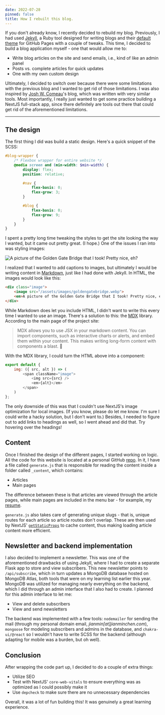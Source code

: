 ```yaml
---
date: 2022-07-28
pinned: false
title: How I rebuilt this blog.
---
```


If you don't already know, I recently decided to rebuild my blog. Previously, I had used [Jekyll](https://jekyllrb.com), a Ruby tool designed for writing blogs and their [default theme](https://github.com/jekyll/minima) for GitHub Pages with a couple of tweaks. This time, I decided to build a blog application myself - one that would allow me to:

* Write blog articles on the site and send emails, i.e., kind of like an admin panel
* Posts vs. complete articles for quick updates
* One with my own custom design

Ultimately, I decided to switch over because there were some limitations with the previous blog and I wanted to get rid of those limitations. I was also inspired by [Josh W. Comeau](https://www.joshwcomeau.com/)'s blog, which was written with very similar tools. Most importantly, I really just wanted to get some practice building a NextJS full-stack app, since there definitely are tools out there that could get rid of the aforementioned limitations.

---

## The design

The first thing I did was build a static design. Here's a quick snippet of the SCSS:

```scss
#blog-wrapper {
    /* Flexbox wrapper for entire website */
    @media screen and (min-width: $min-width) {
        display: flex;
        position: relative;

        #nav {
            flex-basis: 0;
            flex-grow: 3;
        }

        #blog {
            flex-basis: 0;
            flex-grow: 9;
        }
    }
}
```

I spent a pretty long time tweaking the styles to get the site looking the way I wanted, but it came out pretty great. (I hope.) One of the issues I ran into was styling images:

![A picture of the Golden Gate Bridge that I took! Pretty nice, eh?](/assets/images/2022-07-28-rebuilding-this-blog/goldengatebridge.webp)

I realized that I wanted to add captions to images, but ultimately I would be writing content in [Markdown](https://daringfireball.net/projects/markdown/), just like I had done with Jekyll. In HTML, the images would look like this:

```html
<div class="image">
    <image src="/assets/images/goldengatebridge.webp">
    <em>A picture of the Golden Gate Bridge that I took! Pretty nice, eh?</em>
</div>
```

While Markdown does let you include HTML, I didn't want to write this every time I wanted to use an image. There's a solution to this: the [MDX](https://mdxjs.com/) library. According to the main page of the project site:

> MDX allows you to use JSX in your markdown content. You can import components, such as interactive charts or alerts, and embed them within your content. This makes writing long-form content with components a blast. 🚀 

With the MDX library, I could turn the HTML above into a component:

```js
export default {
    img: ({ src, alt }) => (
        <span className="image">
            <img src={src} />
            <em>{alt}</em>
        </span>
    )
};
```

The only downside of this was that I couldn't use NextJS's image optimization for local images. (If you know, please do let me know. I'm sure I could write a hacky solution, but I don't want to.) Besides, I needed to figure out to add links to headings as well, so I went ahead and did that. Try hovering over the headings!

## Content

Once I finished the design of the different pages, I started working on logic. All the code for this website is located at a personal GitHub [repo](https://github.com/jianmin-chen/blog). In it, I have a file called `generate.js` that is responsible for reading the content inside a folder called `_content`, which contains:

* Articles
* Main pages

The difference between these is that articles are viewed through the article pages, while main pages are included in the menu bar - for example, my [resume](/resume).

`generate.js` also takes care of generating unique slugs - that is, unique routes for each article so article routes don't overlap. These are then used by NextJS' [`getStaticProps`](https://nextjs.org/docs/basic-features/data-fetching/get-static-props) to cache content, thus making loading article content more efficient.

## Newsletter and backend implementation

I also decided to implement a newsletter. This was one of the aforementioned drawbacks of using Jekyll, where I had to create a separate Flask app to store and view subscribers. This new newsletter points to `/api/subscribe`, which in turn updates a MongoDB database hosted on MongoDB Atlas, both tools that were on my learning list earlier this year. MongoDB was utilized for managing nearly everything on the backend, which I did through an admin interface that I also had to create. I planned for this admin interface to let me:

* View and delete subscribers
* View and send newsletters

The backend was implemented with a few tools: `nodemailer` for sending the mail (through my personal domain email, *jianmin[at]jianminchen.com*), `mongoose` for modeling subscribers and admins in the database, and `chakra-ui/@react` so I wouldn't have to write SCSS for the backend (although adapting for mobile was a burden, but oh well).

## Conclusion

After wrapping the code part up, I decided to do a couple of extra things:

* Utilize SEO
* Test with NextJS' `core-web-vitals` to ensure everything was as optimized as I could possibly make it
* Use `depcheck` to make sure there are no unnecessary dependencies

Overall, it was a lot of fun building this! It was genuinely a great learning experience.